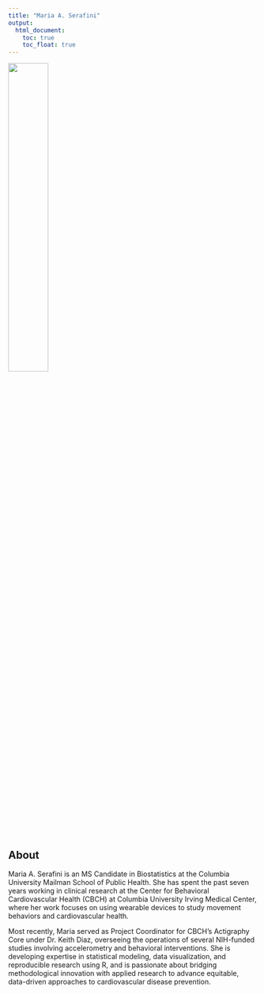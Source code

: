 ```yaml
---
title: "Maria A. Serafini"
output: 
  html_document:
    toc: true
    toc_float: true
---
```



<img src="images/MAS_headshot.jpg" style="width:40%">

 
## About

Maria A. Serafini is an MS Candidate in Biostatistics at the Columbia University Mailman School of Public Health. She has spent the past seven years working in clinical research at the Center for Behavioral Cardiovascular Health (CBCH) at Columbia University Irving Medical Center, where her work focuses on using wearable devices to study movement behaviors and cardiovascular health.

Most recently, Maria served as Project Coordinator for CBCH’s Actigraphy Core under Dr. Keith Diaz, overseeing the operations of several NIH-funded studies involving accelerometry and behavioral interventions. She is developing expertise in statistical modeling, data visualization, and reproducible research using R, and is passionate about bridging methodological innovation with applied research to advance equitable, data-driven approaches to cardiovascular disease prevention.





